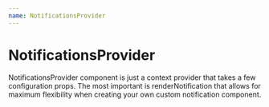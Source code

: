 ```yaml
---
name: NotificationsProvider
---
```



# NotificationsProvider

NotificationsProvider component is just a context provider that takes a few configuration props.
The most important is renderNotification that allows for maximum flexibility when creating your
own custom notification component.

<PropsTable of={NotificationsProvider} />